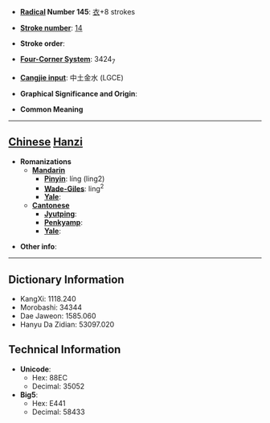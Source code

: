 * '''[[Wiktionary:Chinese radical index| Radical]] Number 145''': [[Wiktionary:Chinese radical index 衣|衣]]+8 strokes

* '''[[Wiktionary:Chinese total strokes index|Stroke number]]''': [[Wiktionary:Chinese total strokes index 14|14]]

* '''Stroke order''': 

* '''[[Wiktionary:Chinese four corner index|Four-Corner System]]''': 3424<sub>7</sub>

* '''[[Wiktionary:Chinese Cangjie index|Cangjie input]]''': 中土金水 (LGCE)

* '''Graphical Significance and Origin''': 

* '''Common Meaning'''

----

== [[Chinese]] [[Hanzi]] ==

* '''Romanizations'''
** '''[[Mandarin]]'''
*** '''[[Pinyin]]''': líng (ling2)
*** '''[[Wade-Giles]]''': ling<sup>2</sup>
*** '''[[Yale]]''': 
** '''[[Cantonese]]'''
*** '''[[Jyutping]]''':
*** '''[[Penkyamp]]''': 
*** '''[[Yale]]''': 

* '''Other info''': 

----

== Dictionary Information ==

* KangXi: 1118.240
* Morobashi: 34344
* Dae Jaweon: 1585.060
* Hanyu Da Zidian: 53097.020

== Technical Information ==

* '''Unicode''':
** Hex: 88EC
** Decimal: 35052
* '''Big5''':
** Hex: E441
** Decimal: 58433